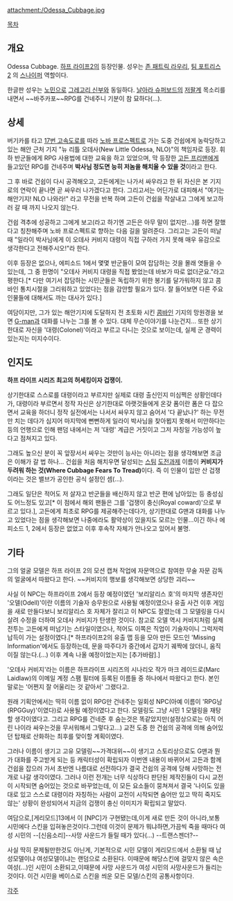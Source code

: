 attachment:/Odessa_Cubbage.jpg

[[목차]]

== 개요 ==
Odessa Cubbage. [[하프 라이프2]]의 등장인물. 성우는 [[존 패트릭 라우리]], [[팀 포트리스 2]] 의 [[스나이퍼]] 역할이다.

한글판 성우는 [[노민]]으로 [[그레고리 신부]]와 동일하다. [[날아라 슈퍼보드]]의 [[저팔계]] 목소리를 내면서 ~~바주카포~~RPG를 건네주니 기분이 참 묘하다(...).

== 상세 ==
버기카를 타고 [[17번 고속도로]]를 따라 [[노바 프로스펙트]]로 가는 도중 건쉽에게 농락당하고 있는 해안 근처 기지 "뉴 리틀 오데사(New Little Odessa, NLO)"의 책임자로 등장. 휘하 반군들에게 RPG 사용법에 대한 교육을 하고 있었으며, 막 등장한 [[고든 프리맨]]에게 들고있던 RPG를 건네주며 '''박사님 정도면 능히 저놈을 해치울 수 있을 것'''이라고 한다.

그 후 바로 건쉽이 다시 공격해오고, 고든에게는 나가서 싸우라고 한 뒤 자신은 본 기지로의 연락이 끝나면 곧 싸우러 나가겠다고 한다. 그리고서는 어딘가로 대피해서 "여기는 해안기지! NLO 나와라!" 라고 무전을 반복 하며 고든이 건쉽을 작살내고 그에게 보고하러 갈 때 까지 나오지 않는다.

건쉽 격추에 성공하고 그에게 보고(라고 하기엔 고든은 아무 말이 없지만...)를 하면 잘했다고 칭찬해주며 노바 프로스펙트로 향하는 다음 길을 알려준다. 그리고는 고든이 떠날때 "일라이 박사님에게 이 오데사 커비지 대령이 직접 구하러 가지 못해 매우 유감으로 생각한다고 전해주시오!"라 한다.

이후 등장은 없으나, 에피소드 1에서 몇몇 반군들이 모여 잡담하는 것을 몰래 엿들을 수 있는데, 그 중 한명이 "오데사 커비지 대령을 직접 봤었는데 바보가 따로 없더군요."라고 평한다.[* 다만 여기서 잡담하는 시민군들은 독립하기 위한 봉기를 달가워하지 않고 콤바인 통치시절을 그리워하고 있었다는 점을 감안할 필요가 있다. 잘 들어보면 다른 주요 인물들에 대해서도 까는 대사가 있다.]

여담이지만, 그가 있는 해안기지에 도달하지 전 초토화 시킨 [[콤바인]] 기지의 망원경을 보면 [[G-man]]과 대화를 나누는 그를 볼 수 있다. 대체 무슨이야기를 나눈건지... 또한 상기한대로 자신을 '대령(Colonel)'이라고 부르고 다니는 것으로 보이는데, 실제 군 경력이 있는지는 미지수이다.

== 인지도 ==
'''하프 라이프 시리즈 최고의 허세킹이자 겁쟁이.'''

상기한대로 스스로를 대령이라고 부르지만 실제로 대령 출신인지 미심쩍은 상황인데다가, 대령이라 부르면서 정작 자신은 상기한대로 아랫것들에게 온갖 폼이란 폼은 다 잡으면서 교육을 하더니 정작 실전에서는 나서서 싸우지 않고 숨어서 '다 끝났나?' 하는 무전만 치는 데다가 심지어 마지막에 뻔뻔하게 일라이 박사님을 찾아뵙지 못해서 미안하다는 등의 언행으로 인해 팬덤 내에서는 저 '대령' 계급은 거짓이고 그저 자칭일 가능성이 높다고 점쳐지고 있다.

그래도 높으신 분이 꼭 앞장서서 싸우는 것만이 능사는 아니라는 점을 생각해보면 조금은 이해가 갈 법 하나... 건쉽을 처음 해치우면 달성되는 [[스팀]] [[도전과제]] 이름이 '''커비지가 두려워 하는 것(Where Cubbage Fears To Tread)'''이다. 즉 이 인물이 입만 산 겁쟁이라는 것은 밸브가 공인한 공식 설정인 셈(…).

그래도 일단은 적어도 저 살자고 반군들을 배신하지 않고 반군 편에 남아있는 등 충성심도 어느정도 있고[* 이 점에서 해외 팬들은 그를 '겁쟁이 충신(Royal coward)'으로 부르고 있다.], 고든에게 최초로 RPG를 제공해주는데다가, 상기한대로 G맨과 대화를 나누고 있었다는 점을 생각해보면 나중에라도 활약상이 있을지도 모르는 인물...이긴 하나 에피소드 1, 2에서 등장은 없었고 이후 후속작 자체가 안나오고 있어서 불명.

== 기타 ==
그의 얼굴 모델은 하프 라이프 2의 모션 캡쳐 작업에 자문역으로 참여한 무술 자문 감독의 얼굴에서 따왔다고 한다. ~~커비지의 행보를 생각해보면 상당한 괴리~~

사실 이 NPC는 하프라이프 2에서 등장 예정이였던 '보리알리스 호'의 마지막 생존자인 '오델(Odell)'이란 이름의 기술자 승무원으로 사용될 예정이였으나 유출 사건 이후 게임을 새로 만들다보니 보리알리스 호 자체가 잘리고 이 NPC도 잘렸는데 그 모델링을 다시 살려 수정을 더하여 오데사 커비지가 탄생한 것이다. 참고로 오델 역시 커비지처럼 실제 전투는 고든에게 떠넘기는 스타일이였으나, 적어도 이쪽은 직업이 기술자이니 그럭저럭 납득이 가는 설정이였다.[* 하프라이프2의 유출 맵 등을 모아 만든 모드인 'Missing Information'에서도 등장하는데, 문을 따주다가 중간에서 갑자기 궤짝에 앉더니, 움직이질 않는다.(...) 이후 계속 나올 예정이었는지는 [추가바람].]

'오데사 커비지'라는 이름은 하프라이프 시리즈의 시나리오 작가 마크 레이드로(Marc Laidlaw)의 이메일 계정 스팸 필터에 등록된 이름들 중 하나에서 따왔다고 한다. 본인 말로는 '어쩐지 잘 어울리는 것 같아서' 그랬다고.

원래 기획안에서는 딱히 이름 없이 RPG만 건네주는 일회성 NPC(아예 이름이 'RPG남(RPGGuy)'이였다)로 사용될 예정이였다고 한다. 모델링도 그냥 시민 1 모델링을 재탕할 생각이였다고. 그리고 RPG를 건네준 후 숨는것은 똑같았지만(설정상으로는 아직 어린 나이라 싸우는것을 무서워해서 그렇다고...) 교전 도중 한 건쉽의 공격에 의해 숨어있던 탑채로 산화하는 최후를 맞이할 계획이였다.

그러나 이름이 생기고 고유 모델링~~가격대위~~이 생기고 스토리상으로도 G맨과 뭔가 대화를 주고받게 되는 등 캐릭터성이 확립되자 이번엔 내용이 바뀌어서 고든과 함께 건쉽을 잡으러 가서 초반엔 나름대로 선전하다가 결국 건쉽의 공격에 당해 사망하는 전개로 나갈 생각이였다. 그러나 이런 전개는 너무 식상하다 판단된 제작진들이 다시 교전이 시작되면 숨어있는 것으로 바꾸었는데, 이 모든 요소들이 뭉쳐져서 결국 '나이도 있을대로 있고 스스로 대령이라 자칭하는 사람이 교전이 시작되면 숨어만 있고 딱히 죽지도 않는' 상황이 완성되어서 지금의 겁쟁이 충신 이미지가 확립되고 말았다.

여담으로,[게리모드]13에서 이 [NPC]가 구현됐는데,이게 새로 만든 것이 아니라,보통 시민에다 스킨을 입혀놓은것이다.그런데 이것이 문제가 뭐냐하면,가끔씩 죽을 때마다 여성 시민의 --[신음소리]--사망 사운드가 들릴 때가 있다(...) --트랜스젠더?--

사실 딱히 문제될만한것도 아닌게, 기본적으로 시민 모델이 게리모드에서 소환될 때 남성모델이냐 여성모델이냐는 랜덤으로 소환된다. 이때문에 해당스킨에 걸맞지 않은 속은 여성(...)인 시민이 소환되고,이때문에 사망 사운드가 여성 시민의 사망사운드가 들리는 것이다. 이건 시민을 베이스로 스킨을 씌운 모든 모델/스킨의 공통사항이다.

[[각주]]
